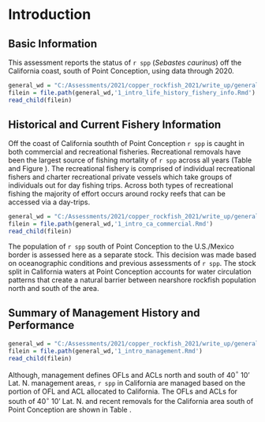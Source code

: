 # Introduction

## Basic Information

This assessment reports the status of `r spp` (*Sebastes caurinus*) off the California coast, south of Point Conception, using data through 2020.

```r
general_wd = "C:/Assessments/2021/copper_rockfish_2021/write_up/general_text"
filein = file.path(general_wd,'1_intro_life_history_fishery_info.Rmd')
read_child(filein)
```

## Historical and Current Fishery Information

Off the coast of California southth of Point Conception `r spp` is caught in both commercial and recreational fisheries. Recreational removals have been the largest source of fishing mortality of `r spp` across all years (Table \ref{tab:allcatches} and Figure \ref{fig:catch}). The recreational fishery is comprised of individual recreational fishers and charter recreational private vessels which take groups of individuals out for day fishing trips. Across both types of recreational fishing the majority of effort occurs around rocky reefs that can be accessed via a day-trips.  

```r
general_wd = "C:/Assessments/2021/copper_rockfish_2021/write_up/general_text"
filein = file.path(general_wd,'1_intro_ca_commercial.Rmd')
read_child(filein)
```

The population of `r spp` south of Point Conception to the U.S./Mexico border is assessed here as a separate stock.  This decision was made based on oceanographic conditions and previous assessments of `r spp`.  The stock split in California waters at Point Conception accounts for water circulation patterns that create a natural barrier between nearshore rockfish population north and south of the area.   

## Summary of Management History and Performance

```r
general_wd = "C:/Assessments/2021/copper_rockfish_2021/write_up/general_text"
filein = file.path(general_wd,'1_intro_management.Rmd')
read_child(filein)
```

Although, management defines OFLs and ACLs north and south of 40$^\circ$ 10' Lat. N. management areas, `r spp` in California are managed based on the portion of OFL and ACL allocated to California.  The OFLs and ACLs for south of  40$^\circ$ 10' Lat. N. and recent removals for the California area south of Point Conception are shown in Table \ref{tab:ofl}.  
